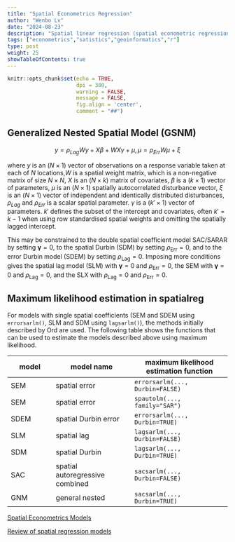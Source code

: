 ```yaml
---
title: "Spatial Econometrics Regression"
author: "Wenbo Lv"
date: "2024-08-23"
description: "Spatial linear regression (spatial econometric regression) model description"
tags: ["econometrics","satistics","geoinformatics","r"]
type: post
weight: 25
showTableOfContents: true
---
```


```r
knitr::opts_chunk$set(echo = TRUE,
                      dpi = 300,
                      warning = FALSE,
                      message = FALSE,
                      fig.align = 'center',
                      comment = "##")
```

## Generalized Nested Spatial Model (GSNM)

$$
y = \rho_{Lag} W y + X\beta + WX\gamma + \mu,
\mu = \rho_{Err} W \mu + \xi
$$

where $y$ is an $(N \times 1)$ vector of observations on a response variable taken at each of $N$ locations,$W$ is a spatial weight matrix, which is a non-negative matrix of size $N \times N$, $X$ is an $(N \times k)$ matrix of covariates, $\beta$ is a $(k \times 1)$ vector of parameters, $\mu$ is an $(N \times 1)$ spatially autocorrelated disturbance vector, $\xi$ is an $(N \times 1)$ vector of independent and identically distributed disturbances, $\rho_{Lag}$ and $\rho_{Err}$ is a scalar spatial parameter. $\gamma$ is a $(k' \times 1)$ vector of parameters. $k'$ defines the subset of the intercept and covariates, often $k' = k-1$ when using row standardised spatial weights and omitting the spatially lagged intercept.

This may be constrained to the double spatial coefficient model SAC/SARAR by setting ${\mathbf \gamma} = 0$, to the spatial Durbin (SDM) by setting $\rho_{\mathrm{Err}} = 0$, and to the error Durbin model (SDEM) by setting $\rho_{\mathrm{Lag}} = 0$. Imposing more conditions gives the spatial lag model (SLM) with ${\mathbf \gamma} = 0$ and $\rho_{\mathrm{Err}} = 0$, the SEM with ${\mathbf \gamma} = 0$ and $\rho_{\mathrm{Lag}} = 0$, and the SLX with $\rho_{\mathrm{Lag}} = 0$ and $\rho_{\mathrm{Err}} = 0$.

## Maximum likelihood estimation in **spatialreg**

For models with single spatial coefficients (SEM and SDEM using `errorsarlm()`, SLM and SDM using `lagsarlm()`), the methods initially described by Ord are used. The following table shows the functions that can be used to estimate the models described above using maximum likelihood.

| model | model name                      | maximum likelihood estimation function |
|---------------|--------------------------|--------------------------------|
| SEM   | spatial error                   | `errorsarlm(..., Durbin=FALSE)`        |
| SEM   | spatial error                   | `spautolm(..., family="SAR")`          |
| SDEM  | spatial Durbin error            | `errorsarlm(..., Durbin=TRUE)`         |
| SLM   | spatial lag                     | `lagsarlm(..., Durbin=FALSE)`          |
| SDM   | spatial Durbin                  | `lagsarlm(..., Durbin=TRUE)`           |
| SAC   | spatial autoregressive combined | `sacsarlm(..., Durbin=FALSE)`          |
| GNM   | general nested                  | `sacsarlm(..., Durbin=TRUE)`           |

[Spatial Econometrics Models](https://r-spatial.org/book/17-Econometrics.html)

[Review of spatial regression models](https://xishansnow.github.io/posts/e35ae3a.html)
